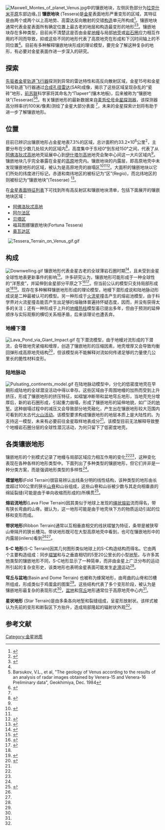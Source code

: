 {{Use dmy dates|date=March 2015}}
[[File:Maxwell_Montes_of_planet_Venus.jpg|thumb]]中的镶嵌地块，左侧灰色部分为[[吉祥天高原|拉克什米平原]]东部边缘。]]
'''镶嵌地块''' (Tessera)是[[金星|金星]]表面地形严重变形的区域，其特征是由两个或两个以上高地势、高雷达反向散射的交错[[地质构造|构造]]单元所构成<ref name=Bind>{{cite journal |last1=Bindschadler |first1=Duane |last2=Head |first2=James |title=Tessera Terrain, Venus: Characterization and Models for Origin and Evolution |journal=Journal of Geophysical Research |date=1991 |volume=96 |issue=B4 |pages=5889–5907 |doi=10.1029/90jb02742 |bibcode=1991JGR....96.5889B}}</ref>。镶嵌地块通常代表金星表面所有确定位置上最古老的地层和构造最变形的地形<ref>{{cite journal |last1=Ivers |first1=Carol |last2=McGill |first2=George |title=Kinematics of a Tessera Block in the Vellamo Planitia Quadrangle |journal=Lunar and Planetary Science |volume=29 }}</ref><ref name="Hansen Ribbon Terrain">{{cite journal |last1=Hansen |first1=Vicki |last2=Willis |first2=James |title=Ribbon Terrain Formation, Southwestern Fortuna Tessera, Venus: Implications for Lithosphere Evolution |journal=Icarus |date=1998 |volume=132 |issue=2 |pages=321–343 |doi=10.1006/icar.1998.5897 |bibcode=1998Icar..132..321H|url=https://semanticscholar.org/paper/ceccbb3d587e158566c0adc56887b76dcc15131f }}</ref>。镶嵌地块存在多种类型，目前尚不清楚这是否由金星[[地幔|地幔]]与局部[[地壳|地壳]]或[[岩石圈|岩石圈]]应力相互作用的不同而导致，抑或这些不同的地形代表了高原地壳在形成和下沉时间轴上的不同位置<ref name="Hansen Issues" />。目前有多种解释镶嵌地块形成的理论模型，要完全了解这种复杂的地形，有必要对金星表面作进一步深入的研究。

==探索==
[[先驱者金星计划|先驱者金星轨道飞行器]]探测到异常的雷达特性和高反向散射区域，金星15号和金星16号轨道飞行器通过[[合成孔径雷达|合成孔径雷达]](SAR)成像，揭示了这些区域呈现杂乱的“瓷砖”地形，[[前苏联|前苏联]]科学家将其命名为“Паркет”(镶木地板)，后来被称为“镶嵌地块”(Tesserae)<ref>Barsukov, V.L., et al, "The geology of Venus according to the results of an analysis of radar images obtained by Venera-15 and Venera-16 Preliminary data", Geokhimiya, Dec. 1984</ref><ref name=Head>{{cite journal |last1=Head |first1=James |title=Venus Trough and Ridge Tessera: Anolog to Earth Oceanic Crust Formed at Spreading Centers? |journal=Journal of Geophysical Research |date=1990 |volume=95 |issue=B5 |pages=7119–7132 |doi=10.1029/jb095ib05p07119 |bibcode=1990JGR....95.7119H}}</ref>。有关镶嵌地形的最新数据来自[[麦哲伦号金星探测器|麦哲伦号金星探测器]]，该探测器高分辨率(约100米/像素)测绘了金星大部分表面 <ref name="Hansen short" />，未来的金星探索计划将有助于进一步了解镶嵌地形。

==位置==
目前已辨识出镶嵌地形占金星地表7.3%的区域，总计面积约33.2×10<sup>6</sup>公里<sup>2</sup>，主要分布在少数几处较大的区域内<ref name=Ivanov>{{cite journal |last1=Ivanov |first1=Mikhail |last2=Head |first2=James |title=Global Geologic Map of Venus |journal=Planetary and Space Science |date=2011 |volume=59 |issue=13 |pages=1559–1600 |doi=10.1016/j.pss.2011.07.008 |bibcode=2011P&SS...59.1559I}}</ref>，高度集中于东经0°到东经150°之间，代表了从[[阿佛洛狄忒高地|阿佛洛狄忒高地]]地壳延展中心到[[伊师塔地|伊什塔尔高地]]地壳会聚中心间这一大片区域内<ref name=Bind />。镶嵌地块几乎完全暴露在金星的[[高原|高原]]地壳内。镶嵌地块的内露层，即高原地壳中未发现镶嵌地形的区域，被认为是高原地壳的崩塌区<ref name="Hansen short">{{cite journal |last1=Hansen |first1=Vicki |last2=Banks |first2=Brian |last3=Ghent |first3=Rebecca |title=Tessera terrain and crustal plateaus, Venus |url=https://archive.org/details/sim_geology_1999-12_27_12/page/1071 |journal=Geology |date=1999 |volume=27 |issue=12 |pages=1071–1074 |doi=10.1130/0091-7613(1999)027<1071:ttacpv>2.3.co;2|bibcode=1999Geo....27.1071H }}</ref><ref name=Romeo /><ref name=Campbell>{{cite journal |last1=Campbell |first1=Bruce |last2=Campbell |first2=Donald |last3=Morgan |first3=Gareth |last4=Carter |first4=Lynn |last5=Nolan |first5=Micael |title=Evidence for crater ejecta on Venus tessera terrain from Earth-based radar images |journal=Icarus |date=2015 |volume=250 |pages=123–130 |doi=10.1016/j.icarus.2014.11.025 |bibcode=2015Icar..250..123C|url=https://repository.si.edu/bitstream/handle/10088/25019/nasm_201467CE.pdf }}</ref>。大面积的镶嵌地块以它们所处的纬度进行标记，赤道和南纬地区的被标记为“区”(Regio)，而北纬地区的则被标记为“镶嵌地块”(Tesserae) <ref name=Venus2>{{cite book |last1=Bougher |first1=Steven |last2=Hunten |first2=Donald |last3=Phillips |first3=Roger |title=Venus II : Geology, Geophysics, Atmosphere, and Solar Wind Environment |date=1997 |publisher=[[University_of_Arizona_Press|University of Arizona Press]] |isbn=978-0816518302 }}</ref>。

在[[金星表面特征列表|金星表面特征列表]]下可找到所有高反射区和镶嵌地块清单，包括下面展开的镶嵌地块区域：
* [[阿佛洛狄忒高地|阿佛洛狄忒高地]] 
* [[阿尔法区|阿尔法区]]
* [[贝塔区|贝塔区]]
* 福耳图娜镶嵌地块(Fortuna Tessera)
* [[奥瓦达区|奥瓦达区]]
 
[[File:Tessera_Terrain_on_Venus_gif.gif|thumb]]

==构成==
[[File:Downwelling.gif|thumb]]
镶嵌地形代表金星古老的全球薄岩石圈时期<ref name="Hansen Issues">{{cite journal |last1=Hansen |first1=Vicki |last2=Phillips |first2=Roger |last3=Willis |first3=James |last4=Ghent |first4=Rebecca |title=Structures in tessera terrain, Venus: Issues and answers |journal=Journal of Geophysical Research |date=2000 |volume=105 |issue=E2 |pages=4135–4152 |doi=10.1029/1999je001137 |bibcode=2000JGR...105.4135H}}</ref>，且未受到金星全球性地表更新事件的影响<ref name=Romeo>{{cite journal |last1=Romeo |first1=I. |last2=Turcotte |first2=D.I. |title=Pulsating continents on Venus: An explanation for crustal plateaus and tessera terrains |journal=Earth and Planetary Science Letters |date=2008 |volume=276 |issue=1–2 |pages=85–97 |doi=10.1016/j.epsl.2008.09.009 |bibcode=2008E&PSL.276...85R|url=http://eprints.ucm.es/12935/1/EPSL2008b_P%C3%A1gina.pdf }}</ref>。许多研究认为，镶嵌地形可能形成于一种全球性的“洋葱皮”，并延伸到金星部分平原之下<ref name=Solomon>{{cite journal |last1=Solomon |first1=S.C. |title=The geophysics of Venus |journal=Physics Today |date=1993 |volume=46 |issue=7 |pages=38–55 |doi=10.1063/1.881359|bibcode=1993PhT....46g..48S }}</ref><ref name=Turcotte>{{cite journal |last1=Turcotte |first1=D.L. |title=An episodic hypothesis for Venusian tectonics |journal=Journal of Geophysical Research |date=1993 |volume=98 |issue=E9 |pages=17061–17068 |doi=10.1029/93je01775 |bibcode=1993JGR....9817061T}}</ref>。但当前公认的模型只支持局部形成说<ref name="Hansen short" /><ref name="Hansen Implications">{{cite journal |last1=Hansen |first1=V.L. |last2=Lopez |first2=I. |title=Implications of Venus Evolution Based on Ribbon Tessera Relation Within Five Large Regional Areas |journal=Lunar and Planetary Science Conference |date=2009 }}</ref>。现存在多种解释镶嵌地形形成的理论模型，地幔下潜形成说和陆地脉动形成说是二种最被认可的模型。另一种形成于[[火流星|火流星]]撞击产生的熔岩池模型，由于科学界对火流星撞击能否产生出足够的熔融体普遍持怀疑态度，因而，并没有获得太多的关注；还有一种形成于上升的[[地幔热柱|地幔热柱]]模型虽已提出多年，但由于预测的延伸顺序与实际观察的横切关系相矛盾，后来该理论也遭丢弃。
===地幔下潜===
[[File:Lava_Pond_via_Giant_Impact.gif|thumb]]
在下潜流模型，由于地幔对流形成的下潜流，会导致地壳紧缩和增厚，创造了镶嵌地形的压缩因素，地壳增厚又会导致均衡回弹形成高原地壳结构<ref name="Hansen lava pond">{{cite journal |last1=Hansen |first1=Vicki |title=Geologic constraints on crustal plateau surface histories, Venus: The lava pond and bolide impact hypotheses |journal=Journal of Geophysical Research |date=2006 |volume=111 |issue=E11010 |pages=E11010 |doi=10.1029/2006JE002714 |bibcode=2006JGRE..11111010H}}</ref>，但该模型尚不能解释对流如何传递足够的力量使几公里长的脆性材料变形。

===陆地脉动===
[[File:Pulsating_continents_model.gif|thumb]]
在陆地脉动模型中，分化的低密度地壳在早期形成陆地的全球潜没活动中得以幸存。这些区域由于周围地幔的加热而受到上升挤压，形成了镶嵌地形的挤压特征，如褶皱冲断带和盆地穹丘地形，当地壳充分增厚后，新的岩石圈形成，引起重力崩塌，形成了镶嵌地形的延伸地貌，如广泛的[[地堑|地堑]]。这种崩塌过程中的减压又会导致部分地壳融化，产生出在镶嵌地形较大范围内可看到的太古代[[火山活动|火山活动]]。该模型要求构成镶嵌地形的地层本质上是大陆性的。为支持这一模型，未来有必要前往金星取样地表成分<ref name=Romeo />。该模型目前无法解释导致整个地幔岩石圈分层的全球性潜沉活动，为何只留下了低密度地壳。

==各类镶嵌地形==
镶嵌地形的个别模式记录了地幔与局部区域应力相互作用的变化<ref name=Bind /><ref name="Hansen short" />，这种变化表现在各种各样的地形类型中。下面列出了多种类型的镶嵌地形，但它们并非是一种分类方案，而是强调地形类型的多样性<ref name="Hansen imp" />。

'''褶皱地形'''(Fold Terrain)很容易辨认出线条分明的线性结构，该种类型的地形由长度超过100公里的狭长[[山脊|山脊]]和山谷组成，这些山脊和山谷被少数与其走向相垂直的绵延裂缝(可能是由于单向收缩而形成的)所横贯<ref name="Hansen imp">{{cite journal |last1=Hansen |first1=Vicki |last2=Willis |first2=James |title=Structural Analysis of a Sampling of Tesserae: Implications for Venus Geodynamics |journal=Icarus |date=1996 |volume=123 |issue=2 |pages=296–312 |doi=10.1006/icar.1996.0159 |bibcode=1996Icar..123..296H}}</ref>。

'''熔岩流地形'''(Lava Flow Terrain)因其类似于地球上发现的[[熔岩#种类|绳状熔岩]]流而得名，带有狭长弯曲的山脊。据认为，这一地形可能是由于地壳块下方的物质运动引起的位移和变形而成。

'''带状地形'''(Ribbon Terrain)通常以互相垂直相交的线状褶皱为特征，条带是被狭窄山脊隔开的狭长槽沟。带状地形既可在大型高原地壳中看到，也可在镶嵌地形中的内露层(inliers)看到<ref name="Hansen short" /><ref name="Hansen Implications" />。

'''S-C 地形'''(S-C Terrain)因其几何图形类似地球上的S-C构造结构而得名。它由两个主要构造组成：同步[[褶皱|褶皱]]和与之垂直相切的5至20公里长的小型[[地堑|地堑]]。与许多其他类型的镶嵌地形不同，S-C地形显示了一种简单，而非由金星上广泛分布的运动所引起的复杂变形史，该类地形也表明金星表面可能发生[[走滑構造|走滑]]运动<ref name="Hansen imp" />。

'''穹丘与盆地'''(Basin and Dome Terrain) 也被称为蜂窝地形，由弯曲的山脊和凹槽所组成，形成类似于鸡蛋盒的图案<ref name="Hansen imp" />。这些结构代表了多个变形阶段，被认为是镶嵌地形最复杂的表现形式<ref name=Bind />，[[盆地|盆地]]和[[穹丘|穹丘]]地形通常位于高原地壳中心内<ref name="Hansen imp" />。

'''星状地形''' (Star Terrain)是由多条各向地堑和裂缝组成，呈星形放射状。该样式被认为先前的变形和断裂区下方抬升，造成局部隆起的辐射状外观<ref name="Hansen imp" />。

==参考文献==
{{reflist}}
[[Category:金星地质|Category:金星地质]]